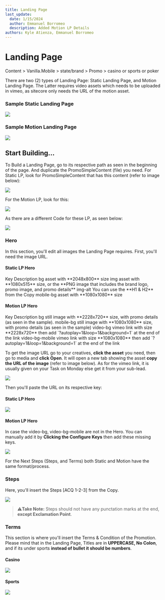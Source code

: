 ```yaml
---
title: Landing Page
last_update:
  date: 1/15/2024
  author: Emmanuel Borromeo
  description: Added Motion LP Details
authors: Kyle Atienza, Emmanuel Borromeo
---
```


# Landing Page

<Admonition type="info" title="Sitecore Path">
Content > Vanilla.Mobile > state/brand > Promo > casino or sports or poker
</Admonition>

There are two (2) types of Landing Page: Static Landing Page, and Motion Landing Page. The Latter requires video assets which needs to be uploaded in vimeo, as sitecore only needs the URL of the motion asset.

### Sample Static Landing Page

![](https://res.cloudinary.com/dlfu36fiw/image/upload/v1709887534/builds/landing-page/zmvzeek8wbgopsgotmci.png)

### Sample Motion Landing Page
![](https://res.cloudinary.com/dlfu36fiw/image/upload/v1709887534/builds/landing-page/eaaa4ouvvq0gnshgiuuv.png)


## Start Building...
To Build a Landing Page, go to its respective path as seen in the beginning of the page. And duplicate the PromoSimpleContent (file) you need. For Static LP, look for PromoSimpleContent that has this content (refer to image below):  

![](https://res.cloudinary.com/dlfu36fiw/image/upload/v1709887534/builds/landing-page/vfysiuxmuagb5704l4hl.png)

For the Motion LP, look for this:  

![](https://res.cloudinary.com/dlfu36fiw/image/upload/v1709887533/builds/landing-page/cinekmhpbkcwyla6zugu.png)

As there are a different Code for these LP, as seen below:  

![](https://res.cloudinary.com/dlfu36fiw/image/upload/v1709887468/builds/landing-page/vxja8fzrdivjecnpxaui.png)

### Hero

In this section, you'll edit all images the Landing Page requires. First, you'll need the image URL.  

#### Static LP Hero

<TinaTable>
<TinaTableRow>
<TinaTableCell>
Key
</TinaTableCell>
<TinaTableCell>
Description
</TinaTableCell>
</TinaTableRow>

<TinaTableRow>
<TinaTableCell>
bg
</TinaTableCell>
<TinaTableCell>
asset with **2048x800** size
</TinaTableCell>
</TinaTableRow>

<TinaTableRow>
<TinaTableCell>
img
</TinaTableCell>
<TinaTableCell>
asset with **1080x515** size, or the **PNG image that includes the brand logo, promo image, and promo details**
</TinaTableCell>
</TinaTableRow>

<TinaTableRow>
<TinaTableCell>
img-alt
</TinaTableCell>
<TinaTableCell>
You can use the **H1 & H2** from the Copy
</TinaTableCell>
</TinaTableRow>

<TinaTableRow>
<TinaTableCell>
mobile-bg
</TinaTableCell>
<TinaTableCell>
asset with **1080x1080** size
</TinaTableCell>
</TinaTableRow>
</TinaTable>

#### Motion LP Hero

<TinaTable>
<TinaTableRow>
<TinaTableCell>
Key
</TinaTableCell>
<TinaTableCell>
Description
</TinaTableCell>
</TinaTableRow>

<TinaTableRow>
<TinaTableCell>
bg
</TinaTableCell>
<TinaTableCell>
still image with **2228x720** size, with promo details (as seen in the sample).
</TinaTableCell>
</TinaTableRow>

<TinaTableRow>
<TinaTableCell>
mobile-bg
</TinaTableCell>
<TinaTableCell>
still image with **1080x1080** size, with promo details (as seen in the sample)
</TinaTableCell>
</TinaTableRow>

<TinaTableRow>
<TinaTableCell>
video-bg
</TinaTableCell>
<TinaTableCell>
vimeo link with size **2228x720** then add `?autoplay=1&amp;loop=1&amp;background=1` at the end of the link
</TinaTableCell>
</TinaTableRow>

<TinaTableRow>
<TinaTableCell>
video-bg-mobile
</TinaTableCell>
<TinaTableCell>
vimeo link with size **1080x1080** then add `?autoplay=1&amp;loop=1&amp;background=1` at the end of the link
</TinaTableCell>
</TinaTableRow>
</TinaTable>

To get the image URL go to your creatives, **click the asset** you need, then go to media and **click Open**. It will open a new tab showing the asset **copy the URL of the image** (refer to image below). As for the vimeo link, it is usually given on your Task on Monday else get it from your sub-lead.

![](https://res.cloudinary.com/dlfu36fiw/image/upload/v1709887470/builds/landing-page/pjsftzytoi0grakpencz.png)

Then you'll paste the URL on its respective key:

#### Static LP Hero
![](https://res.cloudinary.com/dlfu36fiw/image/upload/v1709887467/builds/landing-page/w15pt1pcks7pkkiyte8q.png)

#### Motion LP Hero
In case the video-bg, video-bg-mobile are not in the Hero. You can manually add it by **Clicking the Configure Keys** then add these missing keys.  

![](https://res.cloudinary.com/dlfu36fiw/image/upload/v1709887533/builds/landing-page/wnuyfxajwvvjvj8yrz8x.png)

For the Next Steps (Steps, and Terms) both Static and Motion have the same format/process.

### Steps

Here, you'll insert the Steps [ACQ 1-2-3] from the Copy.

![](https://res.cloudinary.com/dlfu36fiw/image/upload/v1709887469/builds/landing-page/qb5tp8rtha94eesucn77.png)

> :warning:**Take Note:** Steps should not have any punctation marks at the end, **except Exclamation Point**.

### Terms

This section is where you'll insert the Terms & Condition of the Promotion. Please mind that in the Landing Page, Titles are in **UPPERCASE, No Colon**, and if its under sports **instead of bullet it should be numbers**.

#### Casino

![](https://res.cloudinary.com/dlfu36fiw/image/upload/v1709887471/builds/landing-page/kzwv8q6ir1s6wrgeeao4.png)

#### Sports

![](https://res.cloudinary.com/dlfu36fiw/image/upload/v1709887469/builds/landing-page/v3edbrsyueeslcvbdmch.png)
